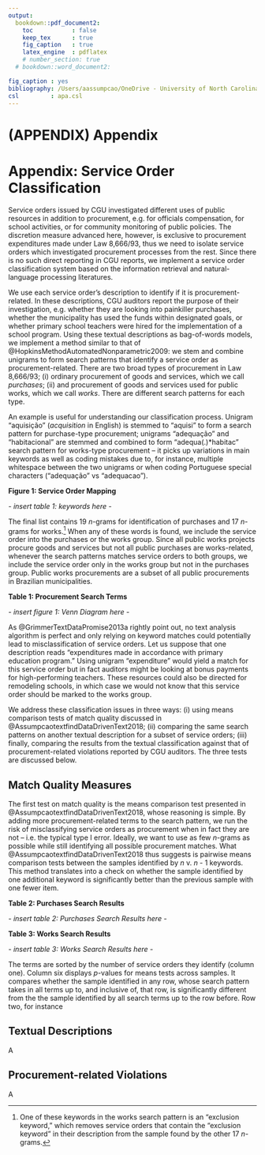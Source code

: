 ```yaml
---
output: 
  bookdown::pdf_document2:
    toc           : false
    keep_tex      : true
    fig_caption   : true
    latex_engine  : pdflatex
    # number_section: true
  # bookdown::word_document2:

fig_caption : yes
bibliography: /Users/aassumpcao/OneDrive - University of North Carolina at Chapel Hill/Documents/Library/library.bib
csl         : apa.csl
---
```

# (APPENDIX) Appendix {-}
# Appendix: Service Order Classification {#appendixA}
Service orders issued by CGU investigated different uses of public resources in addition to procurement, e.g. for officials compensation, for school activities, or for community monitoring of public policies. The discretion measure advanced here, however, is exclusive to procurement expenditures made under Law 8,666/93, thus we need to isolate service orders which investigated procurement processes from the rest. Since there is no such direct reporting in CGU reports, we implement a service order classification system based on the information retrieval and natural-language processing literatures.

We use each service order's description to identify if it is procurement-related. In these descriptions, CGU auditors report the purpose of their investigation, e.g. whether they are looking into painkiller purchases, whether the municipality has used the funds within designated goals, or whether primary school teachers were hired for the implementation of a school program. Using these textual descriptions as bag-of-words models, we implement a  method similar to that of @HopkinsMethodAutomatedNonparametric2009: we stem and combine unigrams to form search patterns that identify a service order as procurement-related. There are two broad types of procurement in Law 8,666/93; (i) ordinary procurement of goods and services, which we call *purchases*; (ii) and procurement of goods and services used for public works, which we call *works*. There are different search patterns for each type.

An example is useful for understanding our classification process. Unigram "aquisição" (*acquisition* in English) is stemmed to "aquisi" to form a search pattern for purchase-type procurement; unigrams "adequação" and "habitacional" are stemmed and combined to form "adequa(.)\*habitac" search pattern for works-type procurement -- it picks up variations in main keywords as well as coding mistakes due to, for instance, multiple whitespace between the two unigrams or when coding Portuguese special characters ("adequação" vs "adequacao").

**Figure 1: Service Order Mapping**

*\- insert table 1: keywords here \-* 

The final list contains 19 *n*-grams for identification of purchases and 17 *n*-grams for works.^[One of these keywords in the works search pattern is an "exclusion keyword," which removes service orders that contain the "exclusion keyword" in their description from the sample found by the other 17 *n*-grams.] When any of these words is found, we include the service order into the purchases or the works group. Since all public works projects procure goods and services but not all public purchases are works-related, whenever the search patterns matches service orders to both groups, we include the service order only in the works group but not in the purchases group. Public works procurements are a subset of all public procurements in Brazilian municipalities.

**Table 1: Procurement Search Terms**

*\- insert figure 1: Venn Diagram here \-*
<!-- ![fig1](venn.png){width=50%} -->

As @GrimmerTextDataPromise2013a rightly point out, no text analysis algorithm is perfect and only relying on keyword matches could potentially lead to misclassification of service orders. Let us suppose that one description reads "expenditures made in accordance with primary education program." Using unigram "expenditure" would yield a match for this service order but in fact auditors might be looking at bonus payments for high-performing teachers. These resources could also be directed for remodeling schools, in which case we would not know that this service order should be marked to the works group.

We address these classification issues in three ways: (i) using means comparison tests of match quality discussed in @AssumpcaotextfindDataDrivenText2018; (ii) comparing the same search patterns on another textual description for a subset of service orders; (iii) finally, comparing the results from the textual classification against that of procurement-related violations reported by CGU auditors. The three tests are discussed below.

## Match Quality Measures {#quality1}
The first test on match quality is the means comparison test presented in @AssumpcaotextfindDataDrivenText2018, whose reasoning is simple. By adding more procurement-related terms to the search pattern, we run the risk of misclassifying service orders as procurement when in fact they are not -- i.e. the typical type I error. Ideally, we want to use as few *n*-grams as possible while still identifying all possible procurement matches. What @AssumpcaotextfindDataDrivenText2018 thus suggests is pairwise means comparison tests between the samples identified by *n* v. *n* - 1 keywords. This method translates into a check on whether the sample identified by one additional keyword is significantly better than the previous sample with one fewer item.

**Table 2: Purchases Search Results**

*\- insert table 2: Purchases Search Results here \-*

**Table 3: Works Search Results**

*\- insert table 3: Works Search Results here \-*

The terms are sorted by the number of service orders they identify (column one). Column six displays *p*-values for means tests across samples. It compares whether the sample identified in any row, whose search pattern takes in all terms up to, and inclusive of, that row, is significantly different from the the sample identified by all search terms up to the row before. Row two, for instance 



## Textual Descriptions {#quality2}

A

## Procurement-related Violations {#quality3}

A





